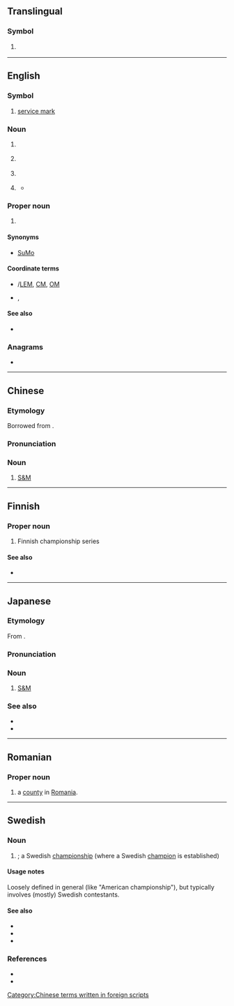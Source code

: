 {{also|sm|Sm|.sm|S&M|℠|ŠM|S. M.|S & M}}
==Translingual==

===Symbol===
{{mul-symbol}}

# {{ISO 3166|1|2|San Marino}}
#: {{syn|mul|SMR|qq1={{w|ISO 3166-1 alpha-3|alpha-3}}}}

----

==English==
{{wikipedia}}

===Symbol===
{{en-symbol}}

# [[service mark]]

===Noun===
{{en-noun}}

# {{lb|en|US|space science}} {{initialism of|en|w:service module|service module}}
# {{lb|en|music}} {{initialism of|en|short meter}}
# {{lb|en|science fiction}} {{initialism of|en|space marine}}
# {{abbreviation of|en|sexual minority||non-heterosexual}} {{q|Also used [[Appendix:Glossary#attributive|attributively]].}}
#* {{quote-book
|en
|year=2016
|author=Kristen Eckstrand
|author2=Jesse M. Ehrenfeld
|title=Lesbian, Gay, Bisexual, and Transgender Healthcare: A Clinical Guide to Preventive, Primary, and Specialist Care
|publisher=Springer
|isbn=9783319197524
|page=99
|passage=Transmission of HPV between female partners is possible and has been documented. There exists a higher proportion of current or former smokers among sexual minority ('''SM''') women, a known risk factor for cervical cancer.}}

===Proper noun===
{{en-proper noun}}

# {{lb|en|fandom slang}} {{initialism of|en|[[w:Pokémon Sun and Moon|Pokémon Sun and Moon]]}}

====Synonyms====
* {{sense|Pokémon}} [[SuMo]]

====Coordinate terms====
* {{sense|service module}} {{l|en|LM}}/[[LEM]], [[CM]], [[OM]]
* {{sense|sexual minority}} {{l|en|GM}}, {{l|en|SGM}}

====See also====
* {{sense|Service module}} {{pedia|Service Module}}

===Anagrams===
* {{anagrams|en|a=ms|M's|M.S.|M/S|MS|MS.|Ms|Ms.|m's|m.s.|ms|ms.|μms}}

{{c|en|LGBT|Pokémon|Trademark}}

----

==Chinese==

===Etymology===
Borrowed from {{bor|zh|en|S&M}}.

===Pronunciation===
{{rfp|zh}}

===Noun===
{{zh-noun}}

# {{lb|zh|slang}} [[S&M]]

[[Category:Chinese terms written in foreign scripts]]

----

==Finnish==

===Proper noun===
{{fi-proper noun}}

# {{initialism of|fi|[[Suomen mestaruus]]|dot=,}} Finnish championship series

====See also====
* {{pedia|Jääkiekon SM-liiga|lang=fi}}

----

==Japanese==
{{swp|lang=ja}}
{{swp|lang=ja|SM (性風俗)}}

===Etymology===
From {{der|ja|en|S&M|sort=えすえむ}}.

===Pronunciation===
{{ja-pron|エスエム|acc=0}}

===Noun===
{{ja-noun|エス%エム}}

# [[S&M]]

===See also===
* {{ja-r|サディズム}}
* {{ja-r|マゾヒズム}}

{{topics|ja|BDSM|sort=えすえむ}}

----

==Romanian==

===Proper noun===
{{head|ro|proper noun}}

# {{abbreviation of|ro|Satu Mare|dot=,}} a [[county]] in [[Romania]].

----

==Swedish==

===Noun===
{{sv-noun|n}}

# {{initialism of|sv|svenskt mästerskap|t=Swedish championship|nodot=1}}; a Swedish [[championship]] (where a Swedish [[champion]] is established)

====Usage notes====
Loosely defined in general (like "American championship"), but typically involves (mostly) Swedish contestants.

====See also====
* {{l|sv|EM||European championship}}
* {{l|sv|NM||Nordic championship}}
* {{l|sv|VM||world championship}}

===References===
* {{R:svenska.se|so}}
* {{R:svenska.se|saol}}